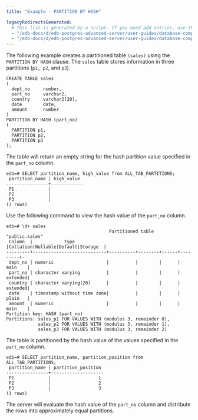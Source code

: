 ```yaml
---
title: "Example - PARTITION BY HASH"

legacyRedirectsGenerated:
  # This list is generated by a script. If you need add entries, use the `legacyRedirects` key.
  - "/edb-docs/d/edb-postgres-advanced-server/user-guides/database-compatibility-table-partitioning-guide/13/example_partition_by_hash.html"
  - "/edb-docs/d/edb-postgres-advanced-server/user-guides/database-compatibility-table-partitioning-guide/latest/example_partition_by_hash.html"
---
```


<div id="example_partition_by_hash" class="registered_link"></div>

The following example creates a partitioned table `(sales)` using the `PARTITION BY HASH` clause. The `sales` table stores information in three partitions (`p1, p2`, and `p3`).

```text
CREATE TABLE sales
(
  dept_no     number,
  part_no     varchar2,
  country     varchar2(20),
  date        date,
  amount      number
)
PARTITION BY HASH (part_no)
(
  PARTITION p1,
  PARTITION p2,
  PARTITION p3
);
```

The table will return an empty string for the hash partition value specified in the `part_no` column.

```text
edb=# SELECT partition_name, high_value from ALL_TAB_PARTITIONS;
 partition_name | high_value
----------------+------------
 P1             |
 P2             |
 P3             |
(3 rows)
```

Use the following command to view the hash value of the `part_no` column.

```text
edb=# \d+ sales
                                       Partitioned table "public.sales"
 Column  |            Type            |Collation|Nullable|Default|Storage  |
---------+----------------------------+----------+--------+------+---------+-
 dept_no | numeric                    |          |        |      | main    |
 part_no | character varying          |          |        |      | extended|
 country | character varying(20)      |          |        |      | extended|
 date    | timestamp without time zone|          |        |      | plain   |
 amount  | numeric                    |          |        |      | main    |
Partition key: HASH (part_no)
Partitions: sales_p1 FOR VALUES WITH (modulus 3, remainder 0),
            sales_p2 FOR VALUES WITH (modulus 3, remainder 1),
            sales_p3 FOR VALUES WITH (modulus 3, remainder 2)
```

The table is partitioned by the hash value of the values specified in the `part_no` column.

```text
edb=# SELECT partition_name, partition_position from ALL_TAB_PARTITIONS;
 partition_name | partition_position
----------------+--------------------
 P1             |                  1
 P2             |                  2
 P3             |                  3
(3 rows)
```

The server will evaluate the hash value of the `part_no` column and distribute the rows into approximately equal partitions.
